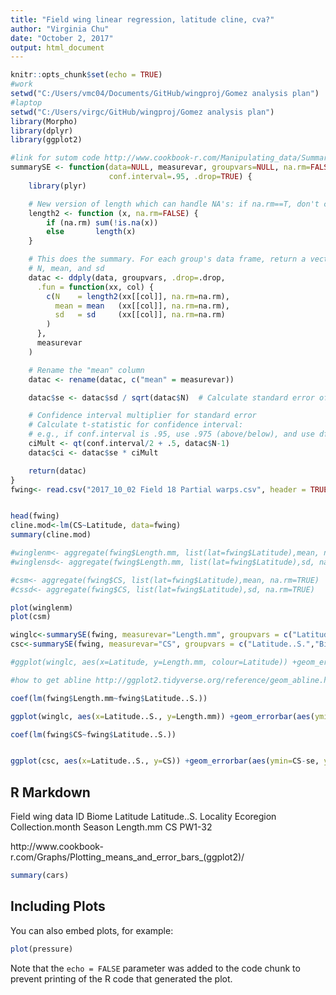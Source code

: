 ```yaml
---
title: "Field wing linear regression, latitude cline, cva?"
author: "Virginia Chu"
date: "October 2, 2017"
output: html_document
---
```


```r
knitr::opts_chunk$set(echo = TRUE)
#work
setwd("C:/Users/vmc04/Documents/GitHub/wingproj/Gomez analysis plan")
#laptop
setwd("C:/Users/virgc/GitHub/wingproj/Gomez analysis plan")
library(Morpho)
library(dplyr)
library(ggplot2)

#link for sutom code http://www.cookbook-r.com/Manipulating_data/Summarizing_data/
summarySE <- function(data=NULL, measurevar, groupvars=NULL, na.rm=FALSE,
                      conf.interval=.95, .drop=TRUE) {
    library(plyr)

    # New version of length which can handle NA's: if na.rm==T, don't count them
    length2 <- function (x, na.rm=FALSE) {
        if (na.rm) sum(!is.na(x))
        else       length(x)
    }

    # This does the summary. For each group's data frame, return a vector with
    # N, mean, and sd
    datac <- ddply(data, groupvars, .drop=.drop,
      .fun = function(xx, col) {
        c(N    = length2(xx[[col]], na.rm=na.rm),
          mean = mean   (xx[[col]], na.rm=na.rm),
          sd   = sd     (xx[[col]], na.rm=na.rm)
        )
      },
      measurevar
    )

    # Rename the "mean" column    
    datac <- rename(datac, c("mean" = measurevar))

    datac$se <- datac$sd / sqrt(datac$N)  # Calculate standard error of the mean

    # Confidence interval multiplier for standard error
    # Calculate t-statistic for confidence interval: 
    # e.g., if conf.interval is .95, use .975 (above/below), and use df=N-1
    ciMult <- qt(conf.interval/2 + .5, datac$N-1)
    datac$ci <- datac$se * ciMult

    return(datac)
}
fwing<- read.csv("2017_10_02 Field 18 Partial warps.csv", header = TRUE)


head(fwing)
cline.mod<-lm(CS~Latitude, data=fwing)
summary(cline.mod)

#winglenm<- aggregate(fwing$Length.mm, list(lat=fwing$Latitude),mean, na.rm=TRUE)
#winglensd<- aggregate(fwing$Length.mm, list(lat=fwing$Latitude),sd, na.rm=TRUE)

#csm<- aggregate(fwing$CS, list(lat=fwing$Latitude),mean, na.rm=TRUE)
#cssd<- aggregate(fwing$CS, list(lat=fwing$Latitude),sd, na.rm=TRUE)

plot(winglenm)
plot(csm)

winglc<-summarySE(fwing, measurevar="Length.mm", groupvars = c("Latitude..S.","Biome", "Ecoregion"))
csc<-summarySE(fwing, measurevar="CS", groupvars = c("Latitude..S.","Biome", "Ecoregion"))

#ggplot(winglc, aes(x=Latitude, y=Length.mm, colour=Latitude)) +geom_errorbar(aes(ymin=Length.mm-se, ymax=Length.mm+se), width=.1)+ geom_line()+ geom_point()

#how to get abline http://ggplot2.tidyverse.org/reference/geom_abline.html

coef(lm(fwing$Length.mm~fwing$Latitude..S.))

ggplot(winglc, aes(x=Latitude..S., y=Length.mm)) +geom_errorbar(aes(ymin=Length.mm-se, ymax=Length.mm+se), width=.1)+ geom_point(aes(colour=Biome))+ geom_abline(intercept=2.836, slope=0.0227) +xlab("Latitude (Southern)")+ ylab("Wing Length (mm)")+ ggtitle("Field Wing length across increasing latitude")

coef(lm(fwing$CS~fwing$Latitude..S.))


ggplot(csc, aes(x=Latitude..S., y=CS)) +geom_errorbar(aes(ymin=CS-se, ymax=CS+se), width=.1)+ geom_point(aes(colour=Biome))+ geom_abline(intercept=2.627, slope=0.0229) +xlab("Latitude (Southern)")+ ylab("Centroid Size")+ ggtitle("Field Centroid Size across increasing latitude")

```

## R Markdown

Field wing data
ID  Biome Latitude Latitude..S. Locality Ecoregion Collection.month Season Length.mm CS   PW1-32

http://www.cookbook-r.com/Graphs/Plotting_means_and_error_bars_(ggplot2)/

```r
summary(cars)
```

## Including Plots

You can also embed plots, for example:

```r
plot(pressure)
```

Note that the `echo = FALSE` parameter was added to the code chunk to prevent printing of the R code that generated the plot.
